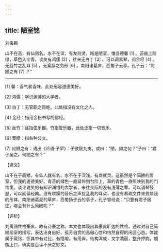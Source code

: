 ```yaml
---
---
---
```

title: 陋室铭
---




刘禹锡

山不在高，有仙则名。水不在深，有龙则灵。斯是陋室，惟吾德馨 [1] 。苔痕上阶绿，草色入帘青。谈笑有鸿儒 [2] ，往来无白丁 [3] 。可以调素琴，阅金经 [4] 。无丝竹之乱耳 [5] ，无案牍之劳形 [6] 。南阳诸葛庐，西蜀子云亭。孔子云：“何陋之有 [7] ？”



* * *



[1] 馨：香气和香味，此处形容道德美好。

[2] 鸿儒：学识渊博的大学者。

[3] 白丁：无官职之百姓。此处指没有文化之人。

[4] 金经：指用金粉书写的佛经。

[5] 丝竹：丝指弦乐器，竹指管乐器，此处泛指一切音乐。

[6] 案牍：指各种公文。

[7] 何陋之有：语出《论语·子罕》：子欲居九夷。或曰：“陋，如之何？”子曰：“君子居之，何陋之有？”

【译文】

山不在于高矮，有仙人就有名。水不在于深浅，有龙就灵。这虽然是个简陋的居室，但我的道德美好。青苔的绿色一直延伸到台阶上，草的青色一直照映到我的门帘里。谈论说笑的有知识渊博的大学者，来往交际的没有浅薄之辈。可以调琴鼓瑟，可以阅读经典。没有烦躁的音乐之声扰乱我的耳朵，也没有奏疏文件来劳烦我的形体。南阳诸葛亮的草庐，西蜀扬子云的亭子，孔子曾经说：“只要有君子居住，哪会有什么简陋呢？”

【评析】

刘禹锡性格豪爽，故有诗豪之称。本文也体现出其豪爽旷达的性格。通过对自己简陋居室的描写，表达洁身自好、孤芳自赏的高傲心性和怡然自得的闲适心态。体裁属于箴铭，但其中有对比，有隐喻，有用典，结构浑成，文字清丽，整齐押韵，朗朗上口，确实是百读不厌之妙文。